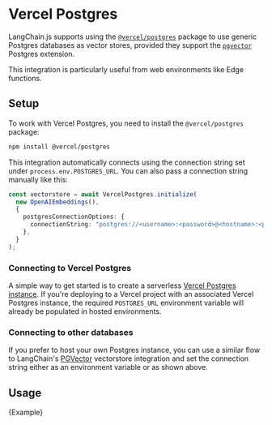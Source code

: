 # Vercel Postgres

LangChain.js supports using the [`@vercel/postgres`](https://www.npmjs.com/package/@vercel/postgres) package to use generic Postgres databases
as vector stores, provided they support the [`pgvector`](https://github.com/pgvector/pgvector) Postgres extension.

This integration is particularly useful from web environments like Edge functions.

## Setup

To work with Vercel Postgres, you need to install the `@vercel/postgres` package:

```bash npm2yarn
npm install @vercel/postgres
```

This integration automatically connects using the connection string set under `process.env.POSTGRES_URL`.
You can also pass a connection string manually like this:

```typescript
const vectorstore = await VercelPostgres.initialize(
  new OpenAIEmbeddings(),
  {
    postgresConnectionOptions: {
      connectionString: "postgres://<username>:<password>@<hostname>:<port>/<dbname>",
    },
  }
);
```

### Connecting to Vercel Postgres

A simple way to get started is to create a serverless [Vercel Postgres instance](https://vercel.com/docs/storage/vercel-postgres/quickstart).
If you're deploying to a Vercel project with an associated Vercel Postgres instance, the required `POSTGRES_URL` environment variable
will already be populated in hosted environments.

### Connecting to other databases

If you prefer to host your own Postgres instance, you can use a similar flow to LangChain's [PGVector](/docs/modules/data_connection/vectorstores/integrations/pgvector)
vectorstore integration and set the connection string either as an environment variable or as shown above.

## Usage


<CodeBlock language="typescript">{Example}</CodeBlock>

